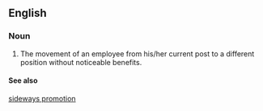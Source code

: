 ==English==

===Noun===
{{en-noun}}

# The movement of an employee from his/her current post to a different position without noticeable benefits.

====See also====
[[sideways promotion]]